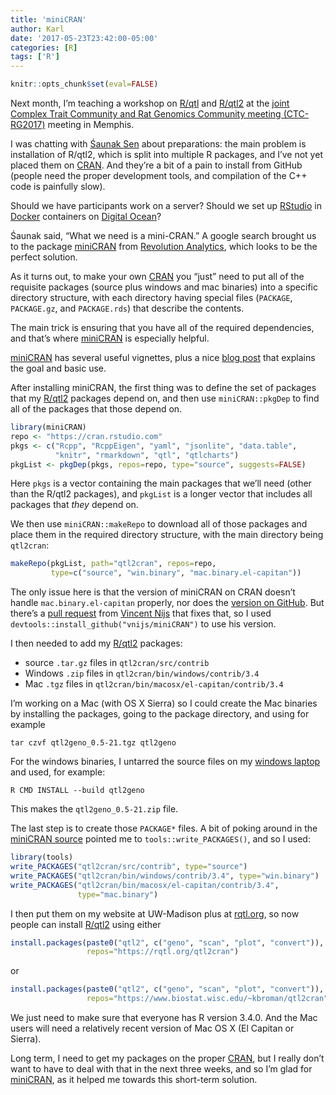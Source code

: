 ```yaml
---
title: 'miniCRAN'
author: Karl
date: '2017-05-23T23:42:00-05:00'
categories: [R]
tags: ['R']
---
```


```r
knitr::opts_chunk$set(eval=FALSE)
```

Next month, I'm teaching a workshop on [R/qtl](https://rqtl.org) and
[R/qtl2](https://kbroman.org/qtl2) at the
[joint Complex Trait Community and Rat Genomics Community meeting
(CTC-RG2017)](http://www.complextrait.org/ctc2017) meeting in Memphis.

I was chatting with [&#346;aunak Sen](http://www.senresearch.org/)
about preparations: the main problem is installation of R/qtl2, which
is split into multiple R packages, and I've not yet placed them on
[CRAN](https://cran.r-project.org). And they're a bit of a pain to
install from GitHub (people need the proper development tools, and
compilation of the C++ code is painfully slow).

Should we have participants work on a server?
Should we set up [RStudio](https://rstudio.com) in
[Docker](https://www.docker.com/) containers on [Digital
Ocean](https://www.digitalocean.com)?

&#346;aunak said, "What we need is a mini-CRAN." A google search
brought us to the package
[miniCRAN](https://cran.r-project.org/package=miniCRAN)
from [Revolution Analytics](https://blog.revolutionanalytics.com/),
which looks to be the perfect solution.

As it turns out, to make your own
[CRAN](https://cran.r-project.org) you "just" need to put all of the
requisite packages (source plus windows and mac binaries) into a
specific directory structure, with each directory having special
files (`PACKAGE`, `PACKAGE.gz`, and `PACKAGE.rds`) that describe the
contents.

The main trick is ensuring that you have all of the required
dependencies, and that's where
[miniCRAN](https://cran.r-project.org/package=miniCRAN) is especially
helpful.

[miniCRAN](https://cran.r-project.org/package=miniCRAN) has several
useful vignettes, plus a nice [blog
post](https://blog.revolutionanalytics.com/2014/10/introducing-minicran.html)
that explains the goal and basic use.

After installing miniCRAN, the first thing was to define the set of
packages that my [R/qtl2](https://kbroman.org/qtl2) packages depend on,
and then use `miniCRAN::pkgDep` to find all of the packages that those
depend on.

```r
library(miniCRAN)
repo <- "https://cran.rstudio.com"
pkgs <- c("Rcpp", "RcppEigen", "yaml", "jsonlite", "data.table",
          "knitr", "rmarkdown", "qtl", "qtlcharts")
pkgList <- pkgDep(pkgs, repos=repo, type="source", suggests=FALSE)
```

Here `pkgs` is a vector containing the main packages that we'll need
(other than the R/qtl2 packages), and `pkgList` is a longer vector
that includes all packages that _they_ depend on.

We then use `miniCRAN::makeRepo` to download all of those packages and
place them in the required directory structure, with the main
directory being `qtl2cran`:

```r
makeRepo(pkgList, path="qtl2cran", repos=repo,
         type=c("source", "win.binary", "mac.binary.el-capitan"))
```

The only issue here is that the version of miniCRAN on CRAN doesn't
handle `mac.binary.el-capitan` properly, nor does the [version on
GitHub](https://github.com/revolutionAnalytics/miniCRAN). But there's
a [pull
request](https://github.com/RevolutionAnalytics/miniCRAN/pull/84) from
[Vincent Nijs](https://github.com/vnijs) that fixes that, so I used
`devtools::install_github("vnijs/miniCRAN")` to use his version.

I then needed to add my [R/qtl2](https://kbroman.org/qtl2) packages:

- source `.tar.gz` files in `qtl2cran/src/contrib`
- Windows `.zip` files in `qtl2cran/bin/windows/contrib/3.4`
- Mac `.tgz` files in `qtl2cran/bin/macosx/el-capitan/contrib/3.4`

I'm working on a Mac (with OS X Sierra) so I could create the Mac
binaries by installing the packages, going to the package directory,
and using for example

```
tar czvf qtl2geno_0.5-21.tgz qtl2geno
```

For the windows binaries, I untarred the source files on my [windows
laptop](https://twitter.com/kwbroman/status/540250068360916994) and
used, for example:

```
R CMD INSTALL --build qtl2geno
```

This makes the `qtl2geno_0.5-21.zip` file.

The last step is to create those `PACKAGE*` files. A bit of poking
around in the [miniCRAN
source](https://github.com/RevolutionAnalytics/miniCRAN) pointed me to
`tools::write_PACKAGES()`, and so I used:

```r
library(tools)
write_PACKAGES("qtl2cran/src/contrib", type="source")
write_PACKAGES("qtl2cran/bin/windows/contrib/3.4", type="win.binary")
write_PACKAGES("qtl2cran/bin/macosx/el-capitan/contrib/3.4",
               type="mac.binary")
```

I then put them on my website at UW-Madison plus at
[rqtl.org](https://rqtl.org), so now people can install
[R/qtl2](https://kbroman.org) using either

```r
install.packages(paste0("qtl2", c("geno", "scan", "plot", "convert")),
                 repos="https://rqtl.org/qtl2cran")
```

or

```r
install.packages(paste0("qtl2", c("geno", "scan", "plot", "convert")),
                 repos="https://www.biostat.wisc.edu/~kbroman/qtl2cran")
```

We just need to make sure that everyone has R version 3.4.0. And the
Mac users will need a relatively recent version of Mac OS X (El Capitan
or Sierra).

Long term, I need to get my packages on the proper
[CRAN](https://cran.r-project.org), but I really don't want to have to
deal with that in the next three weeks, and so I'm glad for
[miniCRAN](https://cran.r-project.org/package=miniCRAN), as it helped
me towards this short-term solution.

